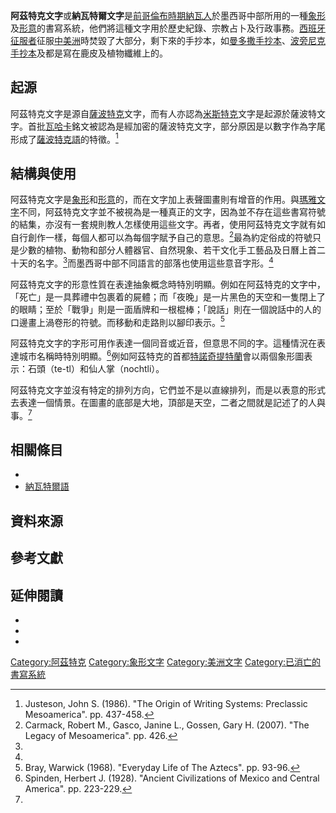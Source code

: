 {{Infobox WS 
|name= 阿茲特克文字
|type= 象形 
|typedesc= 
|time= 大部分尚存手抄本約來自16世紀 
|languages= [[納瓦特爾語|納瓦特爾語]] 
|fam1= 
|fam2= 
|fam3= 
|fam4= 
|creator= 
|sisters= {{le|米斯特文字|Mixtec writing}} 
|children= 
|sample= Aztecwriting.jpg 
|imagesize= 97px 
|unicode= U+15C00－U+15FFF（暫時）[http://www.unicode.org/roadmaps/smp/] 
|iso15924= 
}} 
  
'''阿茲特克文字'''或'''納瓦特爾文字'''是[[前哥倫布時期|前哥倫布時期]][[納瓦人|納瓦人]]於墨西哥中部所用的一種[[象形|象形]]及[[形意文字|形意]]的書寫系統，他們將這種文字用於歷史紀錄、宗教占卜及行政事務。[[征服者|西班牙征服者]]征服[[中美洲|中美洲]]時焚毀了大部分{{le|阿茲特克手抄本|Aztec codices}}，剩下來的手抄本，如[[曼多撒手抄本|曼多撒手抄本]]、[[波旁尼克手抄本|波旁尼克手抄本]]及{{le|奧蘇納手抄本|Codex Osuna}}都是寫在鹿皮及植物纖維上的。 
  
==起源== 
阿茲特克文字是源自[[薩波特克|薩波特克]]文字，而有人亦認為[[米斯特克|米斯特克]]文字是起源於薩波特文字。首批[[瓦哈卡州|瓦哈卡]]銘文被認為是經加密的薩波特克文字，部分原因是以數字作為字尾形成了[[薩波特克語|薩波特克語]]的特徵。<ref>Justeson, John S. (1986). "The Origin of Writing Systems: Preclassic Mesoamerica". pp. 437-458.</ref>

==結構與使用== 
阿茲特克文字是[[象形|象形]]和[[形意文字|形意]]的{{le|原始文字|Proto-writing}}，而在文字加上表聲圖畫則有增音的作用。與[[瑪雅文字|瑪雅文字]]不同，阿茲特克文字並不被視為是一種真正的文字，因為並不存在這些書寫符號的結集，亦沒有一套規則教人怎樣使用這些文字。再者，使用阿茲特克文字就有如自行創作一樣，每個人都可以為每個字賦予自己的意思。<ref name="Carmack">Carmack, Robert M., Gasco, Janine L., Gossen, Gary H. (2007). "The Legacy of Mesoamerica". pp. 426.</ref>最為約定俗成的符號只是少數的植物、動物和部分人體器官、自然現象、若干文化手工藝品及日曆上首二十天的名字。<ref name="Carmack"/>而墨西哥中部不同語言的部落也使用這些意音字形。<ref name="Carmack"/> 
  
阿茲特克文字的形意性質在表達抽象概念時特別明顯。例如在阿茲特克的文字中，「死亡」是一具葬禮中包裹着的屍體；而「夜晚」是一片黑色的天空和一隻閉上了的眼睛；至於「戰爭」則是一面盾牌和一根棍棒；「說話」則在一個說話中的人的口邊畫上渦卷形的符號。而移動和走路則以腳印表示。<ref name="Bray">Bray, Warwick (1968). "Everyday Life of The Aztecs". pp. 93-96.</ref>

阿茲特克文字的字形可用作表達一個同音或近音，但意思不同的字。這種情況在表達城市名稱時特別明顯。<ref>Spinden, Herbert J. (1928). "Ancient Civilizations of Mexico and Central America". pp. 223-229.</ref>例如阿茲特克的首都[[特諾奇提特蘭|特諾奇提特蘭]]會以兩個象形圖表示：石頭（te-tl）和仙人掌（nochtli）。

阿茲特克文字並沒有特定的排列方向，它們並不是以直線排列，而是以表意的形式去表達一個情景。在圖畫的底部是大地，頂部是天空，二者之間就是記述了的人與事。<ref name="Bray"/>

==相關條目==
*{{le|阿茲特克手抄本|Aztec codices}}
*[[納瓦特爾語|納瓦特爾語]]

==資料來源== 
{{reflist}} 
 
==參考文獻==
{{refbegin|2}}<!--BEGIN biblio format. If indent param. is used,  Pls use a colon (:) instead of asterisk (*) for bullet markers in the references list --> 
: {{cite journal|author=Lacadena, Alfonso |title=A Nahuatl Syllabary|journal=[[The_PARI_Journal|The PARI Journal]]|year=2008|volume=VIII|issue=4|url=http://www.mesoweb.com/pari/publications/journal/804/PARI0804.pdf}}
: {{cite journal |author=Justeson, John S. |authorlink=John S. Justeson |date=February 1986 |title=The Origin of Writing Systems: Preclassic Mesoamerica |url=http://history.missouristate.edu/chuchiak/template/Justeson.pdf |format=online facsimile |journal=[[World_Archaeology|World Archaeology]] |volume=17 |issue=3 |location=London |publisher=[[Routledge_&_Kegan_Paul|Routledge & Kegan Paul]] |pages=437–458 |doi=10.1080/00438243.1986.9979981 |issn=0043-8243 |oclc=2243103 |access-date=2018-07-09 |archive-url=https://web.archive.org/web/20091122144434/http://history.missouristate.edu/chuchiak/template/Justeson.pdf |archive-date=2009-11-22 |dead-url=yes }}
: {{cite book |author=Prem, Hanns J.   |year=1992 |chapter=Aztec Writing |title=[[Handbook_of_Middle_American_Indians|Supplement to the Handbook of Middle American Indians, Vol. 5: Epigraphy]] |editor=Victoria R. Bricker (volume ed.), with Patricia A. Andrews |others=[[Victoria_Bricker|Victoria Reifler Bricker]] (general editor) |publisher=[[University_of_Texas_Press|University of Texas Press]] |location=Austin |pages=53–69|isbn=0-292-77650-0 |oclc=23693597}} 
: {{cite book|author=Soustelle, Jacques |authorlink=Jacques Soustelle|year=1961|title=Daily Life of the Aztecs: On the Eve of the Spanish Conquest |others=Patrick O’Brian (trans.)|location=London|publisher=[[Phoenix_Books|Phoenix]] |isbn=1-84212-508-7 |oclc=50217224}} 
: {{cite journal|author=Zender, Marc |title=One Hundred and Fifty Years of Nahuatl Decipherment|journal=[[The_PARI_Journal|The PARI Journal]]|year=2008|volume=VIII|issue=4|url=http://www.mesoweb.com/pari/publications/journal/804/PARI0804.pdf}}
: {{cite journal|author=Nuttall, Zelia |title=On the Complementary Signs of the Mexican Graphic System|journal=[[The_PARI_Journal|The PARI Journal]]|year=2008|volume=VIII|issue=4|url=http://www.mesoweb.com/pari/publications/journal/804/PARI0804.pdf}}
: {{cite book|last=VanEssendelft|first=Willem|title=The Word Made Stone|year=2011|location=Harvard Special Collections|url=http://dingofence.com/content/VanEssendelftALMThesis_v2_6.pdf}}
{{refend}}<!-- END biblio format style -->

==延伸閱讀==
{{commons|Aztec glyphs}} 
{{refbegin|2}}
*{{cite web |url=https://web.archive.org/web/20171028204843/http://www.ancientscripts.com/aztec.html |title=Aztec |author=Lawrence Lo |work=Ancient Scripts}}
*{{cite book |author=Nicholson, H. B. |year=1974 |chapter=Phoneticism in the Late Pre-Hispanic Central Mexican Writing System |editor=E. P. Bensen |title=Mesoamerica Writing Systems |pages=1–46}}
*{{cite book |author=Thouvenot, Marc |year=2002 |chapter=Nahuatl Script |editor=Anne-Marie Christin |title=A History of Writing: From Hieroglyph to Multimedia |publisher=Flammarion}}
{{refend}}

{{書寫系統列表}}

[[Category:阿茲特克|Category:阿茲特克]]
[[Category:象形文字|Category:象形文字]]
[[Category:美洲文字|Category:美洲文字]]
[[Category:已消亡的書寫系統|Category:已消亡的書寫系統]]